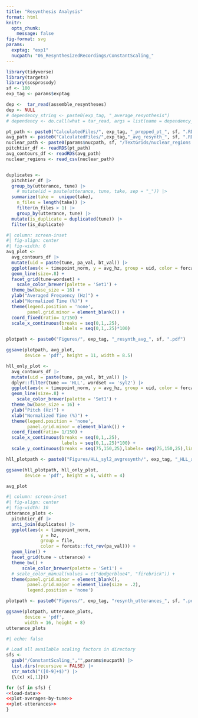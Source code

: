 ```yaml
---
title: "Resynthesis Analysis"
format: html
knitr:
  opts_chunk: 
    message: false
fig-format: svg
params: 
  exptag: "exp1"
  nucpath: "06_ResynthesizedRecordings/ConstantScaling_"
---
```


```r
library(tidyverse)
library(targets)
library(sosprosody)
sf <- 100
exp_tag <- params$exptag

dep <-  tar_read(assemble_resyntheses)
dep <- NULL
# dependency_string <- paste0(exp_tag, "_average_resynthesis")
# dependency <- do.call(what = tar_read, args = list(name = dependency_string)) # used to slot it into targets pipeline
```


```r
pt_path <- paste0("CalculatedFiles/", exp_tag, "_prepped_pt_", sf, ".RDS")
avg_path <- paste0("CalculatedFiles/",exp_tag,"_avg_resynth_", sf, ".RDS")
nuclear_path <- paste0(params$nucpath, sf, "/TextGrids/nuclear_regions.csv")
pitchtier_df <- readRDS(pt_path)
avg_contours_df <- readRDS(avg_path)
nuclear_regions <- read_csv(nuclear_path)


duplicates <-
  pitchtier_df |>
  group_by(utterance, tune) |>
    # mutate(id = paste(utterance, tune, take, sep = "_")) |>
  summarize(take =  unique(take),
    n_files = length(take)) |>
    filter(n_files > 1) |>
    group_by(utterance, tune) |>
  mutate(is_duplicate = duplicated(tune)) |>
  filter(is_duplicate)

```

```r
#| column: screen-inset
#| fig-align: center
#| fig-width: 6
avg_plot <-
  avg_contours_df |> 
  mutate(uid = paste(tune, pa_val, bt_val)) |> 
  ggplot(aes(x = timepoint_norm, y = avg_hz, group = uid, color = forcats::fct_rev(pa_val))) +
  geom_line(size=.8) +
  facet_grid(tune~wordset) +
    scale_color_brewer(palette = 'Set1') +
  theme_bw(base_size = 16) +
  ylab("Averaged Frequency (Hz)") +
  xlab("Normalized Time (%)") +
  theme(legend.position = 'none',
        panel.grid.minor = element_blank()) +
  coord_fixed(ratio= 1/150) + 
  scale_x_continuous(breaks = seq(0,1,.25),
                     labels = seq(0,1,.25)*100)

plotpath <- paste0("Figures/", exp_tag, "_resynth_avg_", sf, ".pdf")

ggsave(plotpath, avg_plot,
       device = 'pdf', height = 11, width = 8.5)

hll_only_plot <-
  avg_contours_df |> 
  mutate(uid = paste(tune, pa_val, bt_val)) |> 
  dplyr::filter(tune == 'HLL', wordset == 'syl2') |> 
  ggplot(aes(x = timepoint_norm, y = avg_hz, group = uid, color = forcats::fct_rev(pa_val))) +
  geom_line(size=.8) +
    scale_color_brewer(palette = 'Set1') +
  theme_bw(base_size = 16) +
  ylab("Pitch (Hz)") +
  xlab("Normalized Time (%)") +
  theme(legend.position = 'none',
        panel.grid.minor = element_blank()) +
  coord_fixed(ratio= 1/150) + 
  scale_x_continuous(breaks = seq(0,1,.25),
                     labels = seq(0,1,.25)*100) +
  scale_y_continuous(breaks = seq(75,150,25),labels= seq(75,150,25),limits = c(61,150))

hll_plotpath <- paste0("Figures/HLL_syl2_avgresynth/", exp_tag, "_HLL_avg_", sf, ".pdf")

ggsave(hll_plotpath, hll_only_plot,
       device = 'pdf', height = 6, width = 4)

avg_plot
```

```r
#| column: screen-inset
#| fig-align: center
#| fig-width: 10
utterance_plots <-
  pitchtier_df |> 
  anti_join(duplicates) |> 
  ggplot(aes(x = timepoint_norm,
             y = hz,
             group = file,
             color = forcats::fct_rev(pa_val))) +
  geom_line() +
  facet_grid(tune ~ utterance) +
  theme_bw() +
      scale_color_brewer(palette = 'Set1') +
  # scale_color_manual(values = c("dodgerblue4", "firebrick")) +
  theme(panel.grid.minor = element_blank(),
        panel.grid.major = element_line(size = .2),
        legend.position = 'none') 

plotpath <- paste0("Figures/", exp_tag, "resynth_utterances_", sf, ".pdf")

ggsave(plotpath, utterance_plots,
       device = 'pdf',
       width = 16, height = 8)
utterance_plots
```

```r
#| echo: false

# Load all available scaling factors in directory
sfs <- 
  gsub("/ConstantScaling_","",params$nucpath) |> 
  list.dirs(recursive = FALSE) |> 
  str_match("([0-9]+$)") |> 
  {\(x) x[,1]}()

for (sf in sfs) {
<<load-data>>
<<plot-averages-by-tune>>
<<plot-utterances>>
}
```